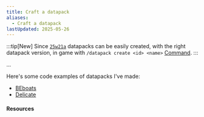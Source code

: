 ```yaml
---
title: Craft a datapack
aliases:
  - Craft a datapack
lastUpdated: 2025-05-26
---
```



:::tip[New]
Since [`25w21a`](/25w21a) datapacks can be easily created, with the right datapack version, in game with `/datapack create <id> <name>`  [Command](/commands).
:::

...

Here's some code examples of datapacks I've made:
- [BEboats](https://github.com/T1xx1/Beboats)
- [Delicate](https://github.com/T1xx1/Delicate)

#### Resources

<Yb src="https://www.youtube.com/embed/ac6V5-KT6Rg" />